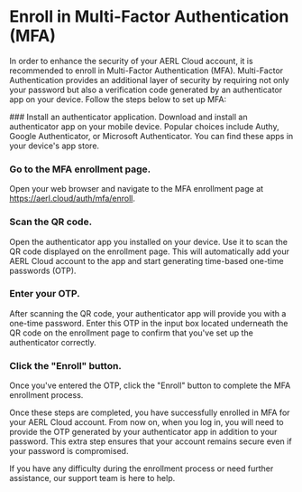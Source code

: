 
# Enroll in Multi-Factor Authentication (MFA)

In order to enhance the security of your AERL Cloud account, it is recommended to enroll in Multi-Factor Authentication (MFA). Multi-Factor Authentication provides an additional layer of security by requiring not only your password but also a verification code generated by an authenticator app on your device. Follow the steps below to set up MFA:

<Steps>
### Install an authenticator application.
Download and install an authenticator app on your mobile device. Popular choices include Authy, Google Authenticator, or Microsoft Authenticator. You can find these apps in your device's app store.

### Go to the MFA enrollment page.

Open your web browser and navigate to the MFA enrollment page at https://aerl.cloud/auth/mfa/enroll.

### Scan the QR code.

Open the authenticator app you installed on your device. Use it to scan the QR code displayed on the enrollment page. This will automatically add your AERL Cloud account to the app and start generating time-based one-time passwords (OTP).

### Enter your OTP.

After scanning the QR code, your authenticator app will provide you with a one-time password. Enter this OTP in the input box located underneath the QR code on the enrollment page to confirm that you've set up the authenticator correctly.

### Click the "Enroll" button.

Once you've entered the OTP, click the "Enroll" button to complete the MFA enrollment process.

</Steps>

Once these steps are completed, you have successfully enrolled in MFA for your AERL Cloud account. From now on, when you log in, you will need to provide the OTP generated by your authenticator app in addition to your password. This extra step ensures that your account remains secure even if your password is compromised.

If you have any difficulty during the enrollment process or need further assistance, our support team is here to help.
